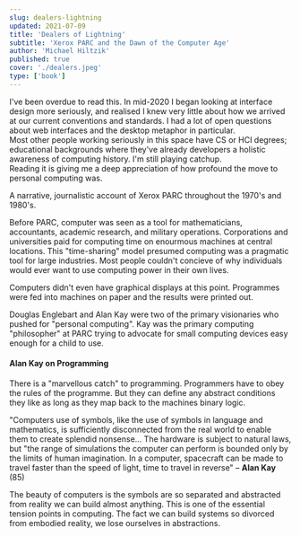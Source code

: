 ```yaml
---
slug: dealers-lightning
updated: 2021-07-09
title: 'Dealers of Lightning'
subtitle: 'Xerox PARC and the Dawn of the Computer Age'
author: 'Michael Hiltzik'
published: true
cover: './dealers.jpeg'
type: ['book']
---
```


<ReadingContext url="https://www.librarything.com/work/68418">

I've been overdue to read this. In mid-2020 I began looking at interface design more seriously, and realised I knew very little about how we arrived at our current conventions and standards. I had a lot of open questions about web interfaces and the desktop metaphor in particular.  
Most other people working seriously in this space have CS or HCI degrees; educational backgrounds where they've already developers a holistic awareness of computing history. I'm still playing catchup.  
Reading it is giving me a deep appreciation of how profound the move to personal computing was. 

</ReadingContext>

A narrative, journalistic account of Xerox PARC throughout the 1970's and 1980's. 

Before PARC, computer was seen as a tool for mathematicians, accountants, academic research, and military operations. Corporations and universities paid for computing time on enourmous machines at central locations. This "time-sharing" model presumed computing was a pragmatic tool for large industries. Most people couldn't concieve of why individuals would ever want to use computing power in their own lives.

Computers didn't even have graphical displays at this point. Programmes were fed into machines on paper and the results were printed out.

Douglas Englebart and Alan Kay were two of the primary visionaries who pushed for "personal computing". Kay was the primary computing "philosopher" at PARC trying to advocate for small computing devices easy enough for a child to use.

<Halfspacer />

#### Alan Kay on Programming

There is a "marvellous catch" to programming. Programmers have to obey the rules of the programme. But they can define any abstract conditions they like as long as they map back to the machines binary logic.

"Computers use of symbols, like the use of symbols in language and mathematics, is sufficiently disconnected from the real world to enable them to create splendid nonsense... The hardware is subject to natural laws, but "the range of simulations the computer can perform is bounded only by the limits of human imagination. In a computer, spacecraft can be made to travel faster than the speed of light, time to travel in reverse" – **Alan Kay** (85)

The beauty of computers is the symbols are so separated and abstracted from reality we can build almost anything. This is one of the essential tension points in computing. The fact we can build systems so divorced from embodied reality, we lose ourselves in abstractions.